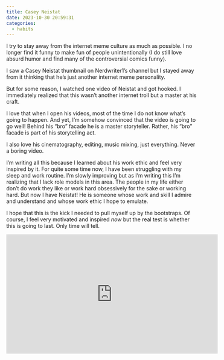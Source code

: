 ```yaml
---
title: Casey Neistat
date: 2023-10-30 20:59:31
categories: 
  - habits
---
```


I try to stay away from the internet meme culture as much as possible. 
I no longer find it funny to make fun of people unintentionally (I do still love absurd humor and find many of the controversial comics funny).

I saw a Casey Neistat thumbnail on Nerdwriter1's channel but I stayed away from it thinking that he's just another internet meme personality. 

But for some reason, I watched one video of Neistat and got hooked. I immediately realized that this wasn't another internet troll but a master at his craft. 

I love that when I open his videos, most of the time I do not know what's going to happen. And yet, I'm somehow convinced that the video is going to go well! Behind his "bro" facade he is a master storyteller. Rather, his "bro" facade is part of his storytelling act. 

I also love his cinematography, editing, music mixing, just everything. Never a boring video. 

I'm writing all this because I learned about his work ethic and feel very inspired by it.
For quite some time now, I have been struggling with my sleep and work routine. 
I'm slowly improving but as I'm writing this I'm realizing that I lack role models in this area.
The people in my life either don't do work they like or work hard obsessively for the sake or working hard. 
But now I have Neistat! He is someone whose work and skill I admire and understand and whose work ethic I hope to emulate. 

I hope that this is the kick I needed to pull myself up by the bootstraps.
Of course, I feel very motivated and inspired *now* but the real test is whether this is going to last. Only time will tell.

<iframe width="560" height="315" src="https://www.youtube.com/embed/C-Cvl3_CH2A?si=RW4KEK-zT6Y3olaE" title="YouTube video player" frameborder="0" allow="accelerometer; autoplay; clipboard-write; encrypted-media; gyroscope; picture-in-picture; web-share" allowfullscreen></iframe>